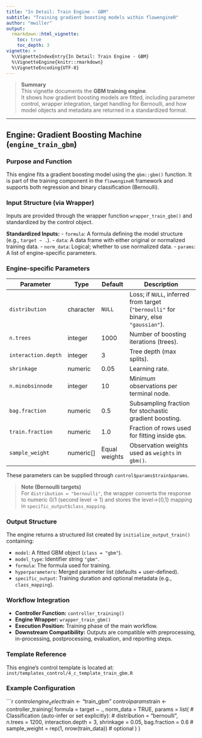 ```yaml
---
title: "In Detail: Train Engine - GBM"
subtitle: "Training gradient boosting models within flowengineR"
author: "mwiller"
output:
  rmarkdown::html_vignette:
    toc: true
    toc_depth: 3
vignette: >
  %\VignetteIndexEntry{In Detail: Train Engine - GBM}
  %\VignetteEngine{knitr::rmarkdown}
  %\VignetteEncoding{UTF-8}
---
```


> **Summary**  
> This vignette documents the **GBM training engine**.  
> It shows how gradient boosting models are fitted, including parameter control, wrapper integration, target handling for Bernoulli, and how model objects and metadata are returned in a standardized format.

---

## Engine: Gradient Boosting Machine (`engine_train_gbm`)

### Purpose and Function
This engine fits a gradient boosting model using the `gbm::gbm()` function. It is part of the training component in the `flowengineR` framework and supports both regression and binary classification (Bernoulli).

### Input Structure (via Wrapper)
Inputs are provided through the wrapper function `wrapper_train_gbm()` and standardized by the control object.

**Standardized Inputs:**
- `formula`: A formula defining the model structure (e.g., `target ~ .`).
- `data`: A data frame with either original or normalized training data.
- `norm_data`: Logical; whether to use normalized data.
- `params`: A list of engine-specific parameters.

### Engine-specific Parameters

| Parameter            | Type      | Default       | Description                                                                 |
|---------------------|-----------|---------------|-----------------------------------------------------------------------------|
| `distribution`       | character | `NULL`        | Loss; if `NULL`, inferred from target (`"bernoulli"` for binary, else `"gaussian"`). |
| `n.trees`            | integer   | 1000          | Number of boosting iterations (trees).                                      |
| `interaction.depth`  | integer   | 3             | Tree depth (max splits).                                                    |
| `shrinkage`          | numeric   | 0.05          | Learning rate.                                                              |
| `n.minobsinnode`     | integer   | 10            | Minimum observations per terminal node.                                     |
| `bag.fraction`       | numeric   | 0.5           | Subsampling fraction for stochastic gradient boosting.                      |
| `train.fraction`     | numeric   | 1.0           | Fraction of rows used for fitting inside `gbm`.                             |
| `sample_weight`      | numeric[] | Equal weights | Observation weights used as `weights` in `gbm()`.                           |

These parameters can be supplied through `control$params$train$params`.

> **Note (Bernoulli targets)**  
> For `distribution = "bernoulli"`, the wrapper converts the response to numeric 0/1 (second level → 1) and stores the level→{0,1} mapping in `specific_output$class_mapping`.

### Output Structure

The engine returns a structured list created by `initialize_output_train()` containing:

- `model`: A fitted GBM object (`class = "gbm"`).
- `model_type`: Identifier string `"gbm"`.
- `formula`: The formula used for training.
- `hyperparameters`: Merged parameter list (defaults + user-defined).
- `specific_output`: Training duration and optional metadata (e.g., `class_mapping`).

### Workflow Integration

- **Controller Function:** `controller_training()`
- **Engine Wrapper:** `wrapper_train_gbm()`
- **Execution Position:** Training phase of the main workflow.
- **Downstream Compatibility:** Outputs are compatible with preprocessing, in-processing, postprocessing, evaluation, and reporting steps.

### Template Reference

This engine's control template is located at:
`inst/templates_control/4_c_template_train_gbm.R`

### Example Configuration
```r
control$engine_select$train <- "train_gbm"
control$params$train <- controller_training(
  formula = target ~ .,
  norm_data = TRUE,
  params = list(
    # Classification (auto-infer or set explicitly):
    # distribution = "bernoulli",
    n.trees = 1200,
    interaction.depth = 3,
    shrinkage = 0.05,
    bag.fraction = 0.6
    # sample_weight = rep(1, nrow(train_data))  # optional
  )
)

